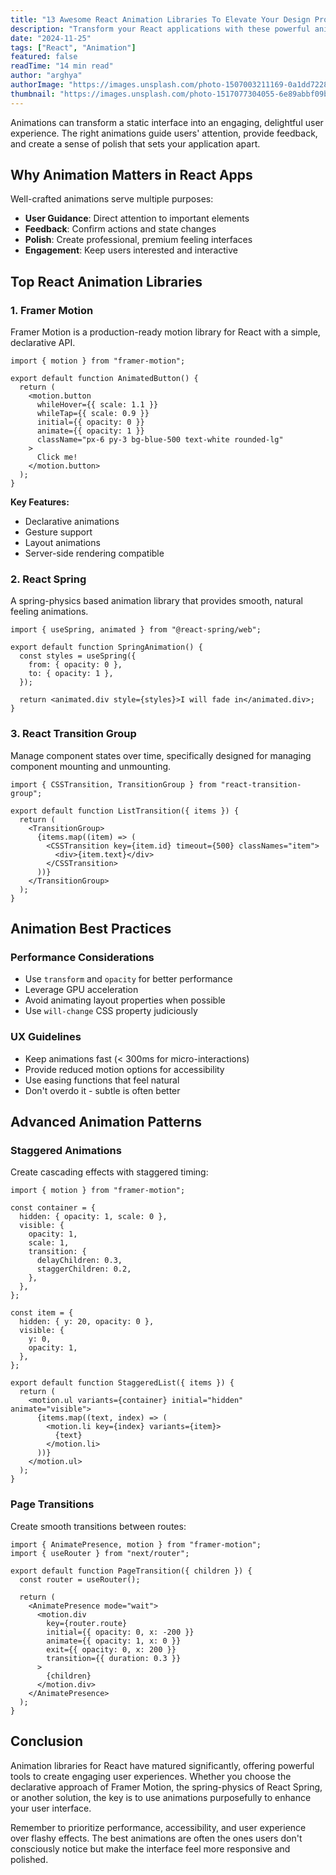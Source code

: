 ```yaml
---
title: "13 Awesome React Animation Libraries To Elevate Your Design Projects"
description: "Transform your React applications with these powerful animation libraries that make creating smooth, engaging user experiences effortless."
date: "2024-11-25"
tags: ["React", "Animation"]
featured: false
readTime: "14 min read"
author: "arghya"
authorImage: "https://images.unsplash.com/photo-1507003211169-0a1dd7228f2d?w=400&h=400&fit=crop&crop=face&auto=format&q=80"
thumbnail: "https://images.unsplash.com/photo-1517077304055-6e89abbf09b0?w=800&h=600&fit=crop&auto=format&q=80"
---
```


Animations can transform a static interface into an engaging, delightful user experience. The right animations guide users' attention, provide feedback, and create a sense of polish that sets your application apart.

## Why Animation Matters in React Apps

Well-crafted animations serve multiple purposes:

- **User Guidance**: Direct attention to important elements
- **Feedback**: Confirm actions and state changes
- **Polish**: Create professional, premium feeling interfaces
- **Engagement**: Keep users interested and interactive

## Top React Animation Libraries

### 1. Framer Motion

Framer Motion is a production-ready motion library for React with a simple, declarative API.

```tsx
import { motion } from "framer-motion";

export default function AnimatedButton() {
  return (
    <motion.button
      whileHover={{ scale: 1.1 }}
      whileTap={{ scale: 0.9 }}
      initial={{ opacity: 0 }}
      animate={{ opacity: 1 }}
      className="px-6 py-3 bg-blue-500 text-white rounded-lg"
    >
      Click me!
    </motion.button>
  );
}
```

**Key Features:**

- Declarative animations
- Gesture support
- Layout animations
- Server-side rendering compatible

### 2. React Spring

A spring-physics based animation library that provides smooth, natural feeling animations.

```tsx
import { useSpring, animated } from "@react-spring/web";

export default function SpringAnimation() {
  const styles = useSpring({
    from: { opacity: 0 },
    to: { opacity: 1 },
  });

  return <animated.div style={styles}>I will fade in</animated.div>;
}
```

### 3. React Transition Group

Manage component states over time, specifically designed for managing component mounting and unmounting.

```tsx
import { CSSTransition, TransitionGroup } from "react-transition-group";

export default function ListTransition({ items }) {
  return (
    <TransitionGroup>
      {items.map((item) => (
        <CSSTransition key={item.id} timeout={500} classNames="item">
          <div>{item.text}</div>
        </CSSTransition>
      ))}
    </TransitionGroup>
  );
}
```

## Animation Best Practices

### Performance Considerations

- Use `transform` and `opacity` for better performance
- Leverage GPU acceleration
- Avoid animating layout properties when possible
- Use `will-change` CSS property judiciously

### UX Guidelines

- Keep animations fast (< 300ms for micro-interactions)
- Provide reduced motion options for accessibility
- Use easing functions that feel natural
- Don't overdo it - subtle is often better

## Advanced Animation Patterns

### Staggered Animations

Create cascading effects with staggered timing:

```tsx
import { motion } from "framer-motion";

const container = {
  hidden: { opacity: 1, scale: 0 },
  visible: {
    opacity: 1,
    scale: 1,
    transition: {
      delayChildren: 0.3,
      staggerChildren: 0.2,
    },
  },
};

const item = {
  hidden: { y: 20, opacity: 0 },
  visible: {
    y: 0,
    opacity: 1,
  },
};

export default function StaggeredList({ items }) {
  return (
    <motion.ul variants={container} initial="hidden" animate="visible">
      {items.map((text, index) => (
        <motion.li key={index} variants={item}>
          {text}
        </motion.li>
      ))}
    </motion.ul>
  );
}
```

### Page Transitions

Create smooth transitions between routes:

```tsx
import { AnimatePresence, motion } from "framer-motion";
import { useRouter } from "next/router";

export default function PageTransition({ children }) {
  const router = useRouter();

  return (
    <AnimatePresence mode="wait">
      <motion.div
        key={router.route}
        initial={{ opacity: 0, x: -200 }}
        animate={{ opacity: 1, x: 0 }}
        exit={{ opacity: 0, x: 200 }}
        transition={{ duration: 0.3 }}
      >
        {children}
      </motion.div>
    </AnimatePresence>
  );
}
```

## Conclusion

Animation libraries for React have matured significantly, offering powerful tools to create engaging user experiences. Whether you choose the declarative approach of Framer Motion, the spring-physics of React Spring, or another solution, the key is to use animations purposefully to enhance your user interface.

Remember to prioritize performance, accessibility, and user experience over flashy effects. The best animations are often the ones users don't consciously notice but make the interface feel more responsive and polished.
